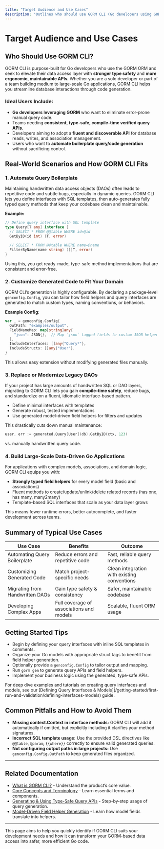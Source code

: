 ```yaml
---
title: "Target Audience and Use Cases"
description: "Outlines who should use GORM CLI (Go developers using GORM wanting stronger typing or more ergonomic APIs). Provides example scenarios—automating query boilerplate, customizing code generation, migrating from handwritten DAOs, or building large data-driven Go applications."
---
```


# Target Audience and Use Cases

## Who Should Use GORM CLI?

GORM CLI is purpose-built for Go developers who use the GORM ORM and seek to elevate their data access layer with **stronger type safety** and **more ergonomic, maintainable APIs**. Whether you are a solo developer or part of a team building medium to large-scale Go applications, GORM CLI helps you streamline database interactions through code generation.

### Ideal Users Include:
- **Go developers leveraging GORM** who want to eliminate error-prone manual query code.
- Teams needing **consistent, type-safe, compile-time verified query APIs**.
- Developers aiming to adopt a **fluent and discoverable API** for database reads, writes, and association management.
- Users who want to **automate boilerplate query/code generation** without sacrificing control.


## Real-World Scenarios and How GORM CLI Fits

### 1. Automate Query Boilerplate
Maintaining handwritten data access objects (DAOs) often leads to repetitive code and subtle bugs, especially in dynamic queries. GORM CLI lets you define interfaces with SQL templates, then auto-generates fully typed query methods that keep your codebase clean and maintainable.

**Example:**
```go
// Define query interface with SQL template
type Query[T any] interface {
  // SELECT * FROM @@table WHERE id=@id
  GetByID(id int) (T, error)

  // SELECT * FROM @@table WHERE name=@name
  FilterByName(name string) ([]T, error)
}
```
Using this, you get ready-made, type-safe method implementations that are consistent and error-free.

### 2. Customize Generated Code to Fit Your Domain
GORM CLI’s generation is highly configurable. By declaring a package-level `genconfig.Config`, you can tailor how field helpers and query interfaces are generated to match custom types, naming conventions, or behaviors.

**Example Config:**
```go
var _ = genconfig.Config{
  OutPath: "examples/output",
  FieldNameMap: map[string]any{
    "json": JSON{},  // Map `json` tagged fields to custom JSON helper
  },
  IncludeInterfaces: []any{"Query*"},
  IncludeStructs: []any{"User"},
}
```
This allows easy extension without modifying generated files manually.

### 3. Replace or Modernize Legacy DAOs
If your project has large amounts of handwritten SQL or DAO layers, migrating to GORM CLI lets you gain **compile-time safety**, reduce bugs, and standardize on a fluent, idiomatic interface-based pattern.

- Define minimal interfaces with templates
- Generate robust, tested implementations
- Use generated model-driven field helpers for filters and updates

This drastically cuts down manual maintenance:
```go
user, err := generated.Query[User](db).GetByID(ctx, 123)
```
vs.
manually handwritten query code.

### 4. Build Large-Scale Data-Driven Go Applications
For applications with complex models, associations, and domain logic, GORM CLI equips you with:
- **Strongly typed field helpers** for every model field (basic and associations)
- Fluent methods to create/update/unlink/delete related records (has one, has many, many2many)
- Template-based SQL interfaces that scale as your data layer grows

This means fewer runtime errors, better autocomplete, and faster development across teams.

## Summary of Typical Use Cases

| Use Case                         | Benefits                            | Outcome                                       |
|---------------------------------|------------------------------------|-----------------------------------------------|
| Automating Query Boilerplate    | Reduce errors and repetitive code  | Fast, reliable query methods                   |
| Customizing Generated Code      | Match project-specific needs       | Clean integration with existing conventions   |
| Migrating from Handwritten DAOs | Gain type safety & consistency     | Safer, maintainable codebase                    |
| Developing Complex Apps         | Full coverage of associations and models | Scalable, fluent ORM usage                   |


## Getting Started Tips

- Begin by defining your query interfaces with inline SQL templates in comments.
- Organize your Go models with appropriate struct tags to benefit from field helper generation.
- Optionally provide a `genconfig.Config` to tailor output and mapping.
- Run `gorm gen` to generate query APIs and field helpers.
- Implement your business logic using the generated, type-safe APIs.


<Note>
For deep dive examples and tutorials on creating query interfaces and models, see our [Defining Query Interfaces & Models](/getting-started/first-run-and-validation/defining-interfaces-models) guide.
</Note>


## Common Pitfalls and How to Avoid Them

- **Missing context.Context in interface methods:** GORM CLI will add it automatically if omitted, but explicitly including it clarifies your method signatures.
- **Incorrect SQL template usage:** Use the provided DSL directives like `@@table`, `@param`, `{{where}}` correctly to ensure valid generated queries.
- **Not configuring output paths in large projects:** Use `genconfig.Config.OutPath` to keep generated files organized.


---

## Related Documentation

- [What is GORM CLI?](/overview/product-intro-concepts/what-is-gorm-cli) - Understand the product’s core value.
- [Core Concepts and Terminology](/overview/product-intro-concepts/core-concepts-terminology) - Learn essential terms and components.
- [Generating & Using Type-Safe Query APIs](/guides/core-workflows/generating-and-using-query-apis) - Step-by-step usage of query generation.
- [Model-Driven Field Helper Generation](/guides/core-workflows/model-driven-field-helpers) - Learn how model fields translate into helpers.


---

This page aims to help you quickly identify if GORM CLI suits your development needs and how it can transform your GORM-based data access into safer, more efficient Go code.
